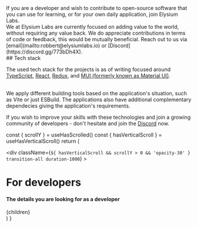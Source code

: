 
<div style={{paddingTop: '12.5%', paddingBottom: '12.5%', borderBottomWidth: '1px'}}>
If you are a developer and wish to contribute to open-source software that you can use for learning, or for your own daily application, join Elysium Labs.

<br />
We at Elysium Labs are currently focused on adding value to the world, without requiring
any value back. We do appreciate contributions in terms of code or feedback, this
would be mutually beneficial. Reach out to us via [email](mailto:robbert@elysiumlabs.io)
or [Discord](https://discord.gg/773bDh4X).
</div>
<div style={{paddingTop: '12.5%', paddingBottom: '12.5%', borderBottomWidth: '1px'}}>
## Tech stack

The used tech stack for the projects is as of writing focused around [TypeScript](https://www.typescriptlang.org/), [React](https://reactjs.org/), [Redux](https://redux-toolkit.js.org/), and [MUI (formerly known as Material UI)](https://mui.com/).

<br />
We apply different building tools based on the application's situation, such as Vite
or just ESBuild. The applications also have additional complementary dependecies
giving the application's requirements.

If you wish to improve your skills with these technologies and join a growing community of developers - don't hesitate and join the [Discord](https://discord.gg/773bDh4X) now.

</div>

  const { scrollY } = useHasScrolled()
  const { hasVerticalScroll } = useHasVerticalScroll()
  return (
    <Layout>
      <SEO title="Developers" description="The technical details" />
      <div className="mx-4 sm:mx-auto sm:w-full max-w-7xl flex flex-col items-center">
        <div
          className={`${
            hasVerticalScroll && scrollY > 0 && 'opacity-30'
          } transition-all duration-1000`}
        >
          <h1>For developers</h1>
          <h4 className="text-gray-500">
            The details you are looking for as a developer
          </h4>
        </div>
        <div className="max-w-prose my-10">{children}</div>
        <GithubRepositories />
      </div>
    </Layout>
  )
}
